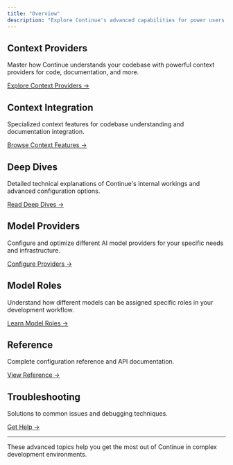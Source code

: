 ```yaml
---
title: "Overview"
description: "Explore Continue's advanced capabilities for power users and complex development scenarios."
---
```


## Context Providers

Master how Continue understands your codebase with powerful context providers for code, documentation, and more.

[Explore Context Providers →](/customize/custom-providers)

## Context Integration

Specialized context features for codebase understanding and documentation integration.

[Browse Context Features →](/customize/context/codebase)

## Deep Dives

Detailed technical explanations of Continue's internal workings and advanced configuration options.

[Read Deep Dives →](/customization/overview#configuration)

## Model Providers

Configure and optimize different AI model providers for your specific needs and infrastructure.

[Configure Providers →](/customize/model-providers/overview)

## Model Roles

Understand how different models can be assigned specific roles in your development workflow.

[Learn Model Roles →](/customize/model-roles)

## Reference

Complete configuration reference and API documentation.

[View Reference →](/reference)

## Troubleshooting

Solutions to common issues and debugging techniques.

[Get Help →](/troubleshooting)

---

These advanced topics help you get the most out of Continue in complex development environments.
